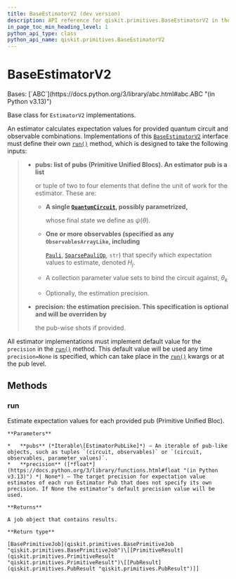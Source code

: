 ```yaml
---
title: BaseEstimatorV2 (dev version)
description: API reference for qiskit.primitives.BaseEstimatorV2 in the dev version of qiskit
in_page_toc_min_heading_level: 1
python_api_type: class
python_api_name: qiskit.primitives.BaseEstimatorV2
---
```


# BaseEstimatorV2

<Class id="qiskit.primitives.BaseEstimatorV2" isDedicatedPage={true} github="https://github.com/Qiskit/qiskit/tree/stable/2.0/qiskit/primitives/base/base_estimator.py#L41-L93" signature="qiskit.primitives.BaseEstimatorV2" modifiers="class">
  Bases: [`ABC`](https://docs.python.org/3/library/abc.html#abc.ABC "(in Python v3.13)")

  Base class for `EstimatorV2` implementations.

  An estimator calculates expectation values for provided quantum circuit and observable combinations. Implementations of this [`BaseEstimatorV2`](#qiskit.primitives.BaseEstimatorV2 "qiskit.primitives.BaseEstimatorV2") interface must define their own [`run()`](#qiskit.primitives.BaseEstimatorV2.run "qiskit.primitives.BaseEstimatorV2.run") method, which is designed to take the following inputs:

  > *   **pubs: list of pubs (Primitive Unified Blocs). An estimator pub is a list**
  >
  >     or tuple of two to four elements that define the unit of work for the estimator. These are:
  >
  >     *   **A single [`QuantumCircuit`](qiskit.circuit.QuantumCircuit "qiskit.circuit.QuantumCircuit"), possibly parametrized,**
  >
  >         whose final state we define as $\psi(\theta)$.
  >
  >     *   **One or more observables (specified as any `ObservablesArrayLike`, including**
  >
  >         [`Pauli`](qiskit.quantum_info.Pauli "qiskit.quantum_info.Pauli"), [`SparsePauliOp`](qiskit.quantum_info.SparsePauliOp "qiskit.quantum_info.SparsePauliOp"), `str`) that specify which expectation values to estimate, denoted $H_j$.
  >
  >     *   A collection parameter value sets to bind the circuit against, $\theta_k$
  >
  >     *   Optionally, the estimation precision.
  > *   **precision: the estimation precision. This specification is optional and will be overriden by**
  >
  >     the pub-wise shots if provided.

  All estimator implementations must implement default value for the `precision` in the [`run()`](#qiskit.primitives.BaseEstimatorV2.run "qiskit.primitives.BaseEstimatorV2.run") method. This default value will be used any time `precision=None` is specified, which can take place in the [`run()`](#qiskit.primitives.BaseEstimatorV2.run "qiskit.primitives.BaseEstimatorV2.run") kwargs or at the pub level.

  ## Methods

  ### run

  <Function id="qiskit.primitives.BaseEstimatorV2.run" github="https://github.com/Qiskit/qiskit/tree/stable/2.0/qiskit/primitives/base/base_estimator.py#L78-L93" signature="run(pubs, *, precision=None)" modifiers="abstract">
    Estimate expectation values for each provided pub (Primitive Unified Bloc).

    **Parameters**

    *   **pubs** (*Iterable\[EstimatorPubLike]*) – An iterable of pub-like objects, such as tuples `(circuit, observables)` or `(circuit, observables, parameter_values)`.
    *   **precision** ([*float*](https://docs.python.org/3/library/functions.html#float "(in Python v3.13)") *| None*) – The target precision for expectation value estimates of each run Estimator Pub that does not specify its own precision. If None the estimator’s default precision value will be used.

    **Returns**

    A job object that contains results.

    **Return type**

    [BasePrimitiveJob](qiskit.primitives.BasePrimitiveJob "qiskit.primitives.BasePrimitiveJob")\[[PrimitiveResult](qiskit.primitives.PrimitiveResult "qiskit.primitives.PrimitiveResult")\[[PubResult](qiskit.primitives.PubResult "qiskit.primitives.PubResult")]]
  </Function>
</Class>

